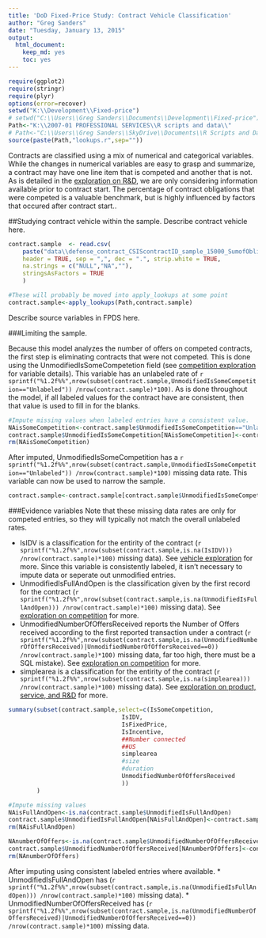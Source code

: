 ```yaml
---
title: 'DoD Fixed-Price Study: Contract Vehicle Classification'
author: "Greg Sanders"
date: "Tuesday, January 13, 2015"
output:
  html_document:
    keep_md: yes
    toc: yes
---
```


```r
require(ggplot2)
require(stringr)
require(plyr)
options(error=recover)
setwd("K:\\Development\\Fixed-price")
# setwd("C:\\Users\\Greg Sanders\\Documents\\Development\\Fixed-price")
Path<-"K:\\2007-01 PROFESSIONAL SERVICES\\R scripts and data\\"
# Path<-"C:\\Users\\Greg Sanders\\SkyDrive\\Documents\\R Scripts and Data SkyDrive\\"
source(paste(Path,"lookups.r",sep=""))

```

Contracts are classified using a mix of numerical and categorical variables. While the changes in numerical variables are easy to grasp and summarize, a contract may have one line item that is competed and another that is not. As is detailed in the [exploration on R&D](RnD_1to5_exploration.md), we are only considering information available prior to contract start. The percentage of contract obligations that were competed is a valuable benchmark, but is highly influenced by factors that occured after contract start..

##Studying contract vehicle within the sample.
Describe contract vehicle here.

```r
contract.sample  <- read.csv(
    paste("data\\defense_contract_CSIScontractID_sample_15000_SumofObligatedAmount.csv", sep = ""),
    header = TRUE, sep = ",", dec = ".", strip.white = TRUE, 
    na.strings = c("NULL","NA",""),
    stringsAsFactors = TRUE
    )

#These will probably be moved into apply_lookups at some point
contract.sample<-apply_lookups(Path,contract.sample)
```
Describe source variables in FPDS here.

###Limiting the sample.

Because this model analyzes the number of offers on competed contracts, the first step is eliminating contracts that were not competed. This is done using the UnmodifiedIsSomeCompetetion field (see [competition exploration](contract_competition_exploration.md) for variable details). This variable has an unlabeled rate of `r sprintf("%1.2f%%",nrow(subset(contract.sample,UnmodifiedIsSomeCompetition=="Unlabeled")) /nrow(contract.sample)*100)`. As is done throughout the model, if all labeled values for the contract have are consistent, then that value is used to fill in for the blanks.

```r
#Impute missing values when labeled entries have a consistent value.
NAisSomeCompetition<-contract.sample$UnmodifiedIsSomeCompetition=="Unlabeled"&contract.sample$IsSomeCompetition!="Mixed or \nUnlabeled"
contract.sample$UnmodifiedIsSomeCompetition[NAisSomeCompetition]<-contract.sample$IsSomeCompetition[NAisSomeCompetition]
rm(NAisSomeCompetition)

```

After imputed, UnmodifiedIsSomeCompetition has a `r sprintf("%1.2f%%",nrow(subset(contract.sample,UnmodifiedIsSomeCompetition=="Unlabeled")) /nrow(contract.sample)*100)` missing data rate. This variable can now be used to narrow the sample.

```r
contract.sample<-contract.sample[contract.sample$UnmodifiedIsSomeCompetition=="Comp.",]
```


###Evidence variables
Note that these missing data rates are only for competed entries, so they will typically not match the overall unlabeled rates.

 * IsIDV is a classification for the entirity of the contract  (`r sprintf("%1.2f%%",nrow(subset(contract.sample,is.na(IsIDV))) /nrow(contract.sample)*100)` missing data). See [vehicle exploration](contract_vehicle_exploration.md) for more. Since this variable is consistently labeled, it isn't necessary to impute data or seperate out unmodified entries.
 * UnmodifiedIsFullAndOpen is the classification given by the first record for the contract (`r sprintf("%1.2f%%",nrow(subset(contract.sample,is.na(UnmodifiedIsFullAndOpen))) /nrow(contract.sample)*100)` missing data). See [exploration on competition](contract_competition_exploration.md) for more.
 * UnmodifiedNumberOfOffersReceived reports the Number of Offers received according to the first reported transaction under a contract (`r sprintf("%1.2f%%",nrow(subset(contract.sample,is.na(UnmodifiedNumberOfOffersReceived)|UnmodifiedNumberOfOffersReceived==0)) /nrow(contract.sample)*100)` missing data, far too high, there must be a SQL mistake). See [exploration on competition](contract_competition_exploration.md) for more.
* simplearea is a classification for the entirity of the contract  (`r sprintf("%1.2f%%",nrow(subset(contract.sample,is.na(simplearea))) /nrow(contract.sample)*100)` missing data). See [exploration on product, service, and R&D](contract_ProductServiceRnD_exploration.md) for more.



```r
summary(subset(contract.sample,select=c(IsSomeCompetition,
                                IsIDV,
                                IsFixedPrice,
                                IsIncentive,
                                ##Number connected
                                ##US
                                simplearea
                                #size
                                #duration
                                UnmodifiedNumberOfOffersReceived
                                ))
        )

#Impute missing values
NAisFullAndOpen<-is.na(contract.sample$UnmodifiedIsFullAndOpen)
contract.sample$UnmodifiedIsFullAndOpen[NAisFullAndOpen]<-contract.sample$IsFullAndOpen[NAisFullAndOpen]
rm(NAisFullAndOpen)

NAnumberOfOffers<-is.na(contract.sample$UnmodifiedNumberOfOffersReceived)&!is.na(contract.sample$NumberOfOffersReceived)
contract.sample$UnmodifiedNumberOfOffersReceived[NAnumberOfOffers]<-contract.sample$NumberOfOffersReceived[NAnumberOfOffers]
rm(NAnumberOfOffers)


```

After imputing using consistent labeled entries where available.
 * UnmodifiedIsFullAndOpen has (`r sprintf("%1.2f%%",nrow(subset(contract.sample,is.na(UnmodifiedIsFullAndOpen))) /nrow(contract.sample)*100)` missing data).
 * UnmodifiedNumberOfOffersReceived has (`r sprintf("%1.2f%%",nrow(subset(contract.sample,is.na(UnmodifiedNumberOfOffersReceived)|UnmodifiedNumberOfOffersReceived==0)) /nrow(contract.sample)*100)` missing data.

